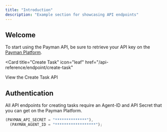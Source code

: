 ```yaml
---
title: "Introduction"
description: "Example section for showcasing API endpoints"
---
```


## Welcome

To start using the Payman API, be sure to retrieve your API key on the <a href="/main/quickstart">Payman Platform</a>.

<Card
  title="Create Task"
  icon="leaf"
  href="/api-reference/endpoint/create-task"
>
  View the Create Task API
</Card>

## Authentication

All API endpoints for creating tasks require an Agent-ID and API Secret that you can get on the Payman Platform.

```js
(PAYMAN_API_SECRET = "**************"),
  (PAYMAN_AGENT_ID = "******************");
```
